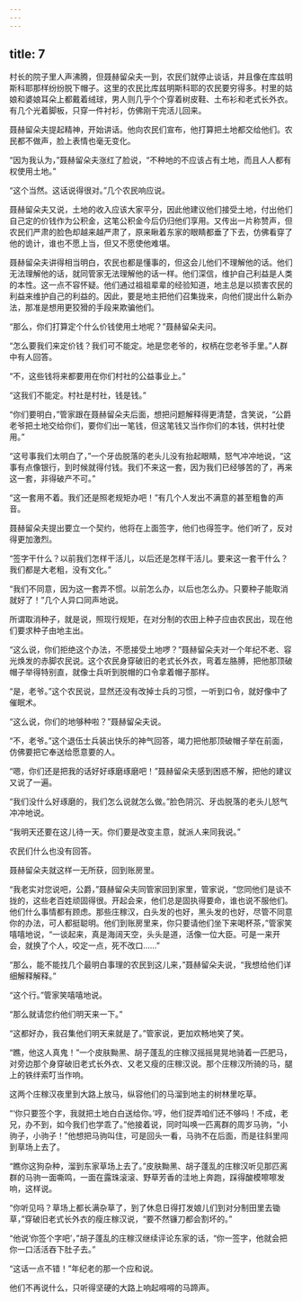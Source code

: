 ```yaml
---
---
---
```

title: 7
---




村长的院子里人声沸腾，但聂赫留朵夫一到，农民们就停止谈话，并且像在库兹明斯科耶那样纷纷脱下帽子。这里的农民比库兹明斯科耶的农民要穷得多。村里的姑娘和婆娘耳朵上都戴着绒球，男人则几乎个个穿着树皮鞋、土布衫和老式长外衣。有几个光着脚板，只穿一件衬衫，仿佛刚干完活儿回来。

聂赫留朵夫提起精神，开始讲话。他向农民们宣布，他打算把土地都交给他们。农民都不做声，脸上表情也毫无变化。

“因为我认为，”聂赫留朵夫涨红了脸说，“不种地的不应该占有土地，而且人人都有权使用土地。”

“这个当然。这话说得很对。”几个农民响应说。

聂赫留朵夫又说，土地的收入应该大家平分，因此他建议他们接受土地，付出他们自己定的价钱作为公积金，这笔公积金今后仍归他们享用。又传出一片称赞声，但农民们严肃的脸色却越来越严肃了，原来瞅着东家的眼睛都垂了下去，仿佛看穿了他的诡计，谁也不愿上当，但又不愿使他难堪。

聂赫留朵夫讲得相当明白，农民也都是懂事的，但这会儿他们不理解他的话。他们无法理解他的话，就同管家无法理解他的话一样。他们深信，维护自己利益是人类的本性。这一点不容怀疑。他们通过祖祖辈辈的经验知道，地主总是以损害农民的利益来维护自己的利益的。因此，要是地主把他们召集拢来，向他们提出什么新办法，那准是想用更狡猾的手段来欺骗他们。

“那么，你们打算定个什么价钱使用土地呢？”聂赫留朵夫问。

“怎么要我们来定价钱？我们可不能定。地是您老爷的，权柄在您老爷手里。”人群中有人回答。

“不，这些钱将来都要用在你们村社的公益事业上。”

“这我们不能定。村社是村社，钱是钱。”

“你们要明白，”管家跟在聂赫留朵夫后面，想把问题解释得更清楚，含笑说，“公爵老爷把土地交给你们，要你们出一笔钱，但这笔钱又当作你们的本钱，供村社使用。”

“这号事我们太明白了，”一个牙齿脱落的老头儿没有抬起眼睛，怒气冲冲地说，“这事有点像银行，到时候就得付钱。我们不来这一套，因为我们已经够苦的了，再来这一套，非得破产不可。”

“这一套用不着。我们还是照老规矩办吧！”有几个人发出不满意的甚至粗鲁的声音。

聂赫留朵夫提出要立一个契约，他将在上面签字，他们也得签字。他们听了，反对得更加激烈。

“签字干什么？以前我们怎样干活儿，以后还是怎样干活儿。要来这一套干什么？我们都是大老粗，没有文化。”

“我们不同意，因为这一套弄不惯。以前怎么办，以后也怎么办。只要种子能取消就好了！”几个人异口同声地说。

所谓取消种子，就是说，照现行规矩，在对分制的农田上种子应由农民出，现在他们要求种子由地主出。

“这么说，你们拒绝这个办法，不愿接受土地啰？”聂赫留朵夫对一个年纪不老、容光焕发的赤脚农民说。这个农民身穿破旧的老式长外衣，弯着左胳膊，把他那顶破帽子举得特别直，就像士兵听到脱帽的口令拿着帽子那样。

“是，老爷。”这个农民说，显然还没有改掉士兵的习惯，一听到口令，就好像中了催眠术。

“这么说，你们的地够种啦？”聂赫留朵夫说。

“不，老爷。”这个退伍士兵装出快乐的神气回答，竭力把他那顶破帽子举在前面，仿佛要把它奉送给愿意要的人。

“嗯，你们还是把我的话好好琢磨琢磨吧！”聂赫留朵夫感到困惑不解，把他的建议又说了一遍。

“我们没什么好琢磨的，我们怎么说就怎么做。”脸色阴沉、牙齿脱落的老头儿怒气冲冲地说。

“我明天还要在这儿待一天。你们要是改变主意，就派人来同我说。”

农民们什么也没有回答。

聂赫留朵夫就这样一无所获，回到账房里。

“我老实对您说吧，公爵，”聂赫留朵夫同管家回到家里，管家说，“您同他们是谈不拢的，这些老百姓顽固得很。开起会来，他们总是固执得要命，谁也说不服他们。他们什么事情都有顾虑。那些庄稼汉，白头发的也好，黑头发的也好，尽管不同意你的办法，可人都挺聪明。他们到账房里来，你只要请他们坐下来喝杯茶，”管家笑嘻嘻地说，“一谈起来，真是海阔天空，头头是道，活像一位大臣。可是一来开会，就换了个人，咬定一点，死不改口……”

“那么，能不能找几个最明白事理的农民到这儿来，”聂赫留朵夫说，“我想给他们详细解释解释。”

“这个行。”管家笑嘻嘻地说。

“那么就请您约他们明天来一下。”

“这都好办，我召集他们明天来就是了。”管家说，更加欢畅地笑了笑。

“瞧，他这人真鬼！”一个皮肤黝黑、胡子蓬乱的庄稼汉摇摇晃晃地骑着一匹肥马，对旁边那个身穿破旧老式长外衣、又老又瘦的庄稼汉说。那个庄稼汉所骑的马，腿上的铁绊索叮当作响。

这两个庄稼汉夜里到大路上放马，纵容他们的马溜到地主的树林里吃草。

“‘你只要签个字，我就把土地白白送给你。’哼，他们捉弄咱们还不够吗！不成，老兄，办不到，如今我们也学乖了。”他接着说，同时叫唤一匹离群的周岁马驹，“小驹子，小驹子！”他想把马驹叫住，可是回头一看，马驹不在后面，而是往斜里闯到草场上去了。

“瞧你这狗杂种，溜到东家草场上去了。”皮肤黝黑、胡子蓬乱的庄稼汉听见那匹离群的马驹一面嘶鸣，一面在露珠滚滚、野草芳香的洼地上奔跑，踩得酸模嚓嚓发响，这样说。

“你听见吗？草场上都长满杂草了，到了休息日得打发娘儿们到对分制田里去锄草，”穿破旧老式长外衣的瘦庄稼汉说，“要不然镰刀都会割坏的。”

“他说‘你签个字吧’，”胡子蓬乱的庄稼汉继续评论东家的话，“你一签字，他就会把你一口活活吞下肚子去。”

“这话一点不错！”年纪老的那一个应和说。

他们不再说什么，只听得坚硬的大路上响起嘚嘚的马蹄声。